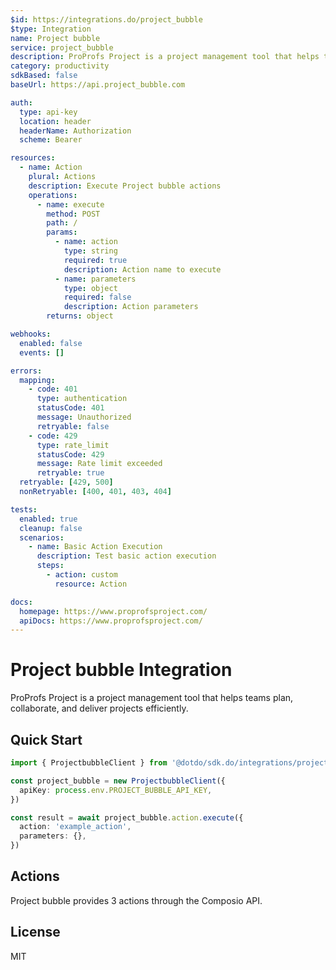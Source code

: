 ```yaml
---
$id: https://integrations.do/project_bubble
$type: Integration
name: Project bubble
service: project_bubble
description: ProProfs Project is a project management tool that helps teams plan, collaborate, and deliver projects efficiently.
category: productivity
sdkBased: false
baseUrl: https://api.project_bubble.com

auth:
  type: api-key
  location: header
  headerName: Authorization
  scheme: Bearer

resources:
  - name: Action
    plural: Actions
    description: Execute Project bubble actions
    operations:
      - name: execute
        method: POST
        path: /
        params:
          - name: action
            type: string
            required: true
            description: Action name to execute
          - name: parameters
            type: object
            required: false
            description: Action parameters
        returns: object

webhooks:
  enabled: false
  events: []

errors:
  mapping:
    - code: 401
      type: authentication
      statusCode: 401
      message: Unauthorized
      retryable: false
    - code: 429
      type: rate_limit
      statusCode: 429
      message: Rate limit exceeded
      retryable: true
  retryable: [429, 500]
  nonRetryable: [400, 401, 403, 404]

tests:
  enabled: true
  cleanup: false
  scenarios:
    - name: Basic Action Execution
      description: Test basic action execution
      steps:
        - action: custom
          resource: Action

docs:
  homepage: https://www.proprofsproject.com/
  apiDocs: https://www.proprofsproject.com/
---
```


# Project bubble Integration

ProProfs Project is a project management tool that helps teams plan, collaborate, and deliver projects efficiently.

## Quick Start

```typescript
import { ProjectbubbleClient } from '@dotdo/sdk.do/integrations/project_bubble'

const project_bubble = new ProjectbubbleClient({
  apiKey: process.env.PROJECT_BUBBLE_API_KEY,
})

const result = await project_bubble.action.execute({
  action: 'example_action',
  parameters: {},
})
```

## Actions

Project bubble provides 3 actions through the Composio API.

## License

MIT
